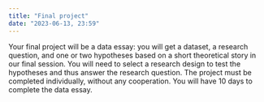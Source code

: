 ```yaml
---
title: "Final project"
date: "2023-06-13, 23:59"
---
```


<!-- ## TLDR -->

Your final project will be a data essay: you will get a dataset, a research question, and one or two hypotheses based on a short theoretical story in our final session. You will need to select a research design to test the hypotheses and thus answer the research question. The project must be completed individually, without any cooperation. You will have 10 days to complete the data essay.

<!-- Data essay is designed to primarily evaluate the skills gained in this class, hence the focus on data analysis and presentation. If you are in your final semesters and feel like you would benefit more from working on a paper of your own, you are welcome to discuss this option with me **before May 15, 2023**, so we can agree on the option that would be a relevant evaluation for this class but also helpful for _you_.   -->

<!-- You can expect more details about the assignment to be added during the semester, but the task will be published on this page on May 30, 2023.  -->

<!-- ## Task Description -->

<!-- In this final data analysis project, you will apply the things you have learned in the course, from data wrangling with R to communicating results of your analysis in an accessible manner. You will need to test two hypotheses about the motivations for constituency work among legislative candidates in Switzerland. You need to test two hypotheses. -->

<!-- On GitHub, everyone of you should have an individual repo for the data essay as of May 23, 2023. The repo contains the dataset in the `data` folder, as well as the `qmd` file you can use a template (all formatting is preset, but make sure to update your document's YAML) and supplementary files. -->

<!-- No preprocessing like data cleaning is required for this task. The dataset provided is sufficient to test the hypotheses, but you may need/want to create additional variables from the existing ones. Merging dataset with any other data sources is not necessary. -->

<!-- This task requires the following steps: -->

<!-- -   performing exploratory data analysis and describing the dataset and relevant variables in your essay -->
<!-- -   performing the statistical analysis appropriate for the task (selecting the model, the covariates, etc) -->
<!-- -   presenting results of your analysis numerically but also graphically as relevant quantities of interest -->
<!-- -   identifying the shortcomings of your empirical approach, data, etc. (aka identify limitations), providing robustness checks where possible -->
<!-- -   writing up the accompanying text that follows standards of academic writing -->

<!-- ## Theory Outline -->

<!-- Legislators' responsiveness to voters is essential for democratic governance and substantive representation. Motivations for politicians to demonstrate their responsiveness through such channels as constituency work however varies across political contexts as well as across individuals. Research in behavioral economics and political behavior offers two potential explanations to this variation: one approach suggests that legislator responsiveness is primarily driven by *extrinsic* motivations based on electoral considerations, while other body of work focuses on internal desire to connect to voters or a sense of duty, i.e. *intrinsic* motivations. -->

<!-- In this paper, you need to explore to which extent the constituency work of legislative candidates is strategic, i.e. driven by the re-election prospects and electoral context. In particular, you will test two hypotheses: -->

<!-- > Hypothesis 1: Legislative candidates are more likely to do constituency work when it impacts their re-election prospects stronger. -->

<!-- > Hypothesis 2: Legislative candidates are more likely to do constituency work when it impacts their re-election prospects stronger when candidates' electoral safety is low. -->

<!-- The data you will use comes from Switzerland and was collected in 2015, when national legislative elections were taking place. To explore if candidates are strategic about constituency work or whether they are motivated intrinsically, researchers conducted a field experiment. 660 candidates from the five largest parties in Switzerland that field candidates in all cantons were contacted via email and were asked to respond to a policy-related question. To be able to distinguish between candidates' motives, researchers altered the district (canton) where the email comes from: it either (1) came from the same district where the candidate was running or (2) came outside of candidate's district. -->

<!-- In terms of the hypotheses, we should expect that if constituency work is extrinsically motivated, legislators tend to respond more to emails coming from their district. If intrinsic motivation prevails, there should no difference between response rates between treatment conditions. -->

<!-- In addition to information about the treatment variables, the dataset contains variables for political context and some candidate characteristics, such as gender, age, incumbent status, party affiliation. There is also information about candidates' district (canton), its size (in terms of seats elected), and whether German or French are spoken in that canton (note that all emails came in the language of the canton that candidates represent). -->

<!-- Finally, there are a few measures of candidates' electoral safety available. Electoral safety `safety` compares a candidate's election result in the race, i.e. the number of votes received, to the result of the candidate elected with the least amount of votes on the same list. The index takes a value above 100 if the candidate is elected with a better result than another elected candidate on the same list. It is lower than 100 if the candidate does not win a seat (gets less votes than the candidate elected with the least amount of votes), and it is exactly 100 if the candidate is the candidate elected with the least votes. There is also a categorical version of this variable with three options. -->

<!-- The second safety measure utilizes candidates' list position. Switzerland uses open-list PR system, and research shows lower list position is associated with lower probability of being elected, all else constant. Districts vary in their sizes from 1 to 35 seats elected, so this is important to account for if relying on ballot position as safety measure. Finally, sometimes lists can be alphabetical, which means that ballot position is not directly associated with performance of the other candidates on the same list or special events. -->

<!-- Here is a list of available variables: -->

<!-- | Variable         | Description                                                      | -->
<!-- |---------------------|---------------------------------------------------| -->
<!-- | `answer`         | whether candidate answered email or not                          | -->
<!-- | `treatment_cant` | whether email came from in- or out-of-district (canton)          | -->
<!-- | `safety`         | electoral safety index, see above                                | -->
<!-- | `safety_group`   | electoral safety index with categories for low, medium, and high | -->
<!-- | `inc`            | whether candidate is an incumbent or not                         | -->
<!-- | `elec`           | whether candidate got elected in 2015 or not                     | -->
<!-- | `male`           | whether candidate is male or female                              | -->
<!-- | `age`            | candidate's age                                                  | -->
<!-- | `party`          | candidate's party ideological spectrum (left, center, right)     | -->
<!-- | `party1:party5`  | candidate's party (no party names available, indicators only)    | -->
<!-- | `canton`         | canton ID variable                                               | -->
<!-- | `list_pos`       | candidate's position on the party list                           | -->
<!-- | `seats`          | canton (district) size                                           | -->
<!-- | `list_alph`      | whether party list is alphabetized                               | -->
<!-- | `list_pos2`      | candidate's position on the party list, divided by district size | -->
<!-- | `lang`           | canton language (German or French)                               | -->
<!-- | `staff`          | whether candidate reported to have paid staff members            | -->

<!-- ## Details -->

<!-- ### Data Preparation and Analysis -->

<!-- -   All steps of the analysis should be performed in R and documented in your `qmd` file. -->
<!-- -   Your code should be well-documented, commented out and run smoothly. -->
<!-- -   The code should follow the Tidyverse style guidelines (i.e. use `styler` package) -->

<!-- ### Essay -->

<!-- -   The text should read like an empirical strategy (research design and data analysis) parts of a research paper. You do not need to discuss the theory or hypotheses in your text. Also, there should be no code chunks inside the text! -->

<!-- -   If you start with making a DAG (and I suggest you do), you can include in the text, but you can rather put it in Appendix if you want to. -->

<!-- -   Discuss which identification strategy you choose, e.g., diff-in-diff, RDD, fixed effects, matching, etc. Explain why you choose it. If there are any assumptions associated with that strategy (e.g., parallel trends for diff-in-diff), provide justification. -->

<!-- -   Prior to describing statistical analysis and its results, your text should include a brief discussion of the dataset you work with as well as the key variables of interest (your dependent and main independent variables). -->

<!-- -   When describing the modeling approach, you need to justify the selection of the model as well as the selection of covariates (if you include any and/or you opt for matching). Including your model specification as an equation may be a good idea. You can look for examples on our slide and problem sets. -->

<!-- -   Present the results of your analysis in one well-formatted table (or graph). When describing results, discuss the effects for your main independent variables in terms of sign, size (where possible), and statistical significance. -->

<!-- -   Be careful with using causal interpretation of effects. If unsure, opt for non-causal interpretation when describing results. -->

<!-- -   For substantive interpretation of your results, try to use simulations to obtain appropriate quantities of interest and set meaningful scenarios (i.e. select sensible values given the dataset or common sense). Discuss the substantive magnitude of the effects as well the uncertainty surrounding those effects. -->

<!-- -   Discuss any limitations that your current approach to testing hypotheses poses. Think about measurements of your variables, any other relevant controls that you could have included (if you had data), sample size, other explanations you cannot rule out, etc. -->

<!-- -   You should adhere to academic writing standards: there should be appropriate citations where necessary (but you don't have to have them!) and the text should be written in formal style. Please use American Political Science Association or Mannheim Political Science Group Citation Style (this is set as default in the template you are provided with). -->

<!-- -   Your write-up should be up to 3500 words long, not including the appendix if you decide to have one. This is an upper limit: if you can present **all** the necessary info with less text, go for it. -->

<!-- -   This should be a coherent text, and you are welcome to use sections and subsections to separate the contents. Just keep it reasonable. Numbering sections is not necessary. -->

<!-- ### Formalities -->

<!-- -   Please refrain from any collaboration at this stage. Should there be any questions, please ask me directly. I will post questions/answers on Slack, so the same information is available for everyone, so monitor the class workspace. -->

<!-- -   All material (including the `qmd` **and** rendered PDF) should be on GitHub by then, too. I should be able to render the same PDF with one click. -->

<!-- -   You will also need to upload the PDF of the final text *with signed statutory declaration* via ILIAS. Essays without the declaration are not graded and receive a fail automatically. -->

<!-- ## Grading Scheme -->

<!-- ### Empirical Startegy (30/100) -->

<!-- -   dataset description and preprocessing steps explained -->
<!-- -   descriptive statistics for main variables -->
<!-- -   operationalisation and measurement for main variable justified (if options are available) -->
<!-- -   model specification selection -->
<!-- -   justification for covariates -->

<!-- ### Results (30/100) -->

<!-- -   interpretation for model coefficients in text -->
<!-- -   well-formatted tables/coefficient plots for models -->
<!-- -   substantive interpretation with quantities of interest (especially for non-linear models) -->
<!--     -   meaningful quantities of interest (e.g., predicted probabilities for logit) -->
<!--     -   reasonable scenarios (e.g., average case) -->
<!--     -   description in text -->

<!-- ### Robustness (10/100) -->

<!-- -   at least one robustness check (alternative measure/identification strategy/etc.) -->
<!-- -   limitations of the empirical strategy are discussed -->

<!-- ### Overall Text (10/100) -->

<!-- -   following academic writing standards -->
<!-- -   coherence and structure -->
<!-- -   grammar and spelling -->
<!-- -   formatting -->

<!-- ### Graphs and Tables (10/100) -->

<!-- -   tables are well-formatted and clear -->
<!-- -   tables and graphs are self-contained -->
<!-- -   graphs are accessible and clear -->
<!-- -   tables are numbered and captioned -->
<!-- -   each table/graph is referred in the text -->

<!-- ### Code (10/100) -->

<!-- -   Code chunks run smoothly -->
<!-- -   Code is well-annotated -->
<!-- -   Code chunks are not included in the text -->

<!-- ### Points-to-Grade Conversion -->

<!-- | **Grade**      | **Points**      | -->
<!-- |----------------|-----------------| -->
<!-- | 1.0            | 95-100          | -->
<!-- | 1.3            | 90-94           | -->
<!-- | 1.7            | 85-89           | -->
<!-- | 2.0            | 80-84           | -->
<!-- | 2.3            | 75-79           | -->
<!-- | 2.7            | 70-74           | -->
<!-- | 3.0            | 65-69           | -->
<!-- | 3.3            | 60-64           | -->
<!-- | 3.7            | 55-59           | -->
<!-- | 4.0            | 50-54           | -->
<!-- | 5.0            | $<$ 50          | -->
